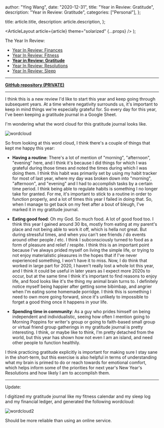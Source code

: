 
  author: "Ying Wang",
  date: "2020-12-31",
  title: "Year in Review: Gratitude",
  description: "Year in Review: Gratitude",
  categories: ["Personal"],
};

  title: article.title,
  description: article.description,
};

  <ArticleLayout article={article} theme="solarized" {...props} />
);

The Year In Review:

- [Year In Review: Finances](/posts/2020/12/31/old_years_resolutions_finances)
- [Year In Review: Fitness](/posts/2020/12/31/old_years_resolutions_fitness)
- [**Year in Review:
  Gratitude**](/posts/2020/12/31/old_years_resolutions_gratitude)
- [Year In Review:
  Resolutions](/posts/2020/12/31/old_years_resolutions_review)
- [Year In Review:
  Sleep](/posts/2020/12/31/old_years_resolutions_sleep_schedule)

---

[**GitHub repository
(PRIVATE)**](https://github.com/yingw787/gratitude-journal.yingw787.com)

---

I think this is a new review I'd like to start this year and keep going through
subsequent years. At a time where negativity surrounds us, it's important to
keep in mind things we're especially grateful for. So every day for this year,
I've been keeping a gratitude journal in a Google Sheet.

I'm wondering what the word cloud for this gratitude journal looks like.

![wordcloud](/img/posts/2020/12/31/gratitude_journal_wordcloud.png)

So from looking at this word cloud, I think there's a couple of things that kept
me happy this year:

- **Having a routine**: There's a lot of mention of "morning", "afternoon",
  "evening" here, and I think it's because I did things for which I was grateful
  during those times and noted the times during which I was doing them. I think
  this habit was primarily set by using my habit tracker for most of last year,
  where my day was broken down into "morning", "afternoon", and "evening" and I
  had to accomplish tasks by a certain time period. I think being able to
  regulate habits is something I no longer take for granted. For me, it's
  important to stick to a routine in order to function properly, and a lot of
  times this year I failed in doing that. So, when I manage to get back on my
  feet after a bout of bleugh, I've marked it in my gratitude journal.

- **Eating good food**: Oh my God. So much food. A lot of good food too. I think
  this year I gained around 30 lbs, mostly from eating at my parent's place and
  not being able to work it off, which is hella not great. But during stressful
  times, and when you can't see friends / do events around other people / etc. I
  think I subconsciously turned to food as a form of pleasure and relief /
  respite. I think this is an important point because I've always prided myself
  on living the simple life, or trying to not enjoy materialistic pleasures in
  the hopes that if I've never experienced something, I won't have it to miss.
  Now, I do think that worked in large part for 2020, I haven't really lost a
  whole lot this year, and I think it could be useful in later years as I expect
  more 2020s to occur, but at the same time I think it's important to find
  reasons to enjoy life, and food looks like it's the thing my animal brain
  turns to. I definitely notice myself being happier after getting some
  bibimbap, and angrier when I'm eating some homemade porridge. I think this is
  something I need to own more going forward, since it's unlikely to impossible
  to forget a good thing once it happens in your life.

- **Spending time in community**: As a guy who prides himself on being
  independent and individualistic, seeing how often I mention going to Morning
  Poppins for writer's group or going to faith-based small group or virtual
  friend group gatherings in my gratitude journal is pretty interesting. I
  think, or maybe like to think, I'm pretty detached from the world, but this
  year has shown how not even I am an island, and need other people to function
  healthily.

I think practicing gratitude explicitly is important for making sure I stay sane
in the short-term, but this exercise is also helpful in terms of understanding
what my brain is primed to do or reach towards for emotional comfort, which
helps inform some of the priorities for next year's New Year's Resolutions and
how likely I am to accomplish them.

---

Update:

I digitized my gratitude journal like my fitness calendar and my sleep log and
my financial ledger, and generated the following wordcloud:

![wordcloud2](/img/posts/2020/12/31/wordcloud2.png)

Should be more reliable than using an online service.
